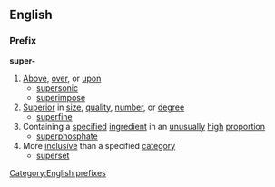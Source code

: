 ==English==
===Prefix===
'''super-'''
#[[Above]], [[over]], or [[upon]]
#* [[supersonic]]
#* [[superimpose]]
#[[Superior]] in [[size]], [[quality]], [[number]], or [[degree]]
#* [[superfine]]
#Containing a [[specified]] [[ingredient]] in an [[unusually]] [[high]] [[proportion]]
#* [[superphosphate]]
#More [[inclusive]] than a specified [[category]]
#* [[superset]]
[[Category:English prefixes]]